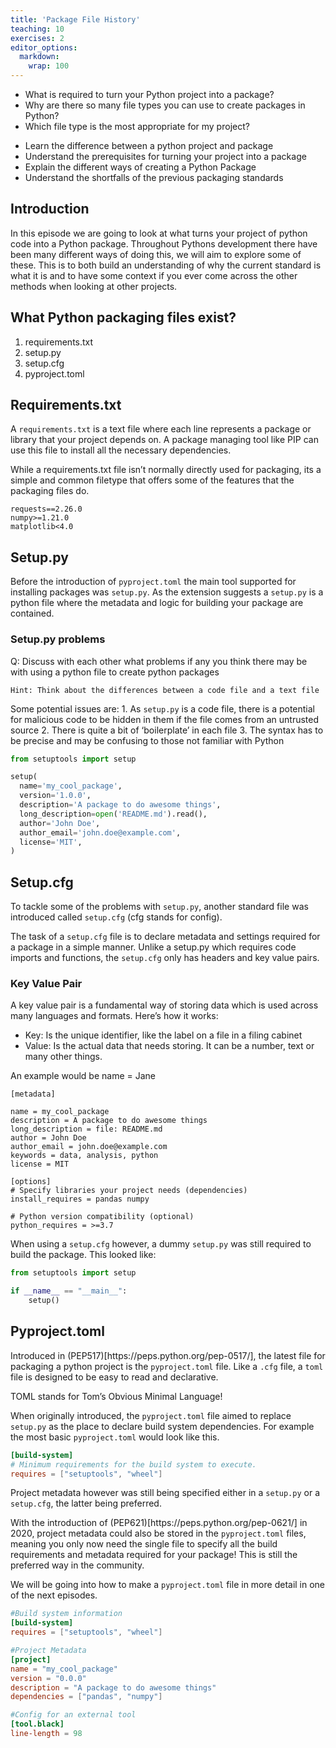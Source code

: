 ```yaml
---
title: 'Package File History'
teaching: 10
exercises: 2
editor_options: 
  markdown: 
    wrap: 100
---
```


::: questions
-   What is required to turn your Python project into a package?
-   Why are there so many file types you can use to create packages in Python?
-   Which file type is the most appropriate for my project?
:::

::: objectives
-   Learn the difference between a python project and package
-   Understand the prerequisites for turning your project into a package
-   Explain the different ways of creating a Python Package
-   Understand the shortfalls of the previous packaging standards
:::

## Introduction

In this episode we are going to look at what turns your project of python code into a Python package. 
Throughout Pythons development there have been many different ways of doing this, we will aim to explore some of these. 
This is to both build an understanding of why the current standard is what it is and to have some context if you ever come across the other methods when looking at other projects.

::: callout
## What Python packaging files exist?

1. requirements.txt
2. setup.py
3. setup.cfg
4. pyproject.toml

:::

## Requirements.txt

A `requirements.txt` is a text file where each line represents a package or library that your project depends on. A package managing tool like PIP can use this file to install all the necessary dependencies. 

While a requirements.txt file isn't normally directly used for packaging, its a simple and common filetype that offers some of the features that the packaging files do.

```
requests==2.26.0
numpy>=1.21.0
matplotlib<4.0
```

## Setup.py

Before the introduction of `pyproject.toml` the main tool supported for installing packages was `setup.py`. As the extension suggests a `setup.py` is a python file where the metadata and logic for building your package are contained. 

::: challenge

### Setup.py problems

Q: Discuss with each other what problems if any you think there may be with using a python file to create python packages

`Hint: Think about the differences between a code file and a text file`

::: solution

Some potential issues are:
1. As `setup.py` is a code file, there is a potential for malicious code to be hidden in them if the file comes from an untrusted source
2. There is quite a bit of 'boilerplate' in each file
3. The syntax has to be precise and may be confusing to those not familiar with Python

::::::::::::::::::::::
:::::::::::::::::::::::::

```python
from setuptools import setup

setup(
  name='my_cool_package',
  version='1.0.0',
  description='A package to do awesome things',
  long_description=open('README.md').read(),
  author='John Doe',
  author_email='john.doe@example.com',
  license='MIT',
)
```

## Setup.cfg

To tackle some of the problems with `setup.py`, another standard file was introduced called `setup.cfg` (cfg stands for config). 

The task of a `setup.cfg` file is to declare metadata and settings required for a package in a simple manner. Unlike a setup.py which requires code imports and functions, the `setup.cfg` only has headers and key value pairs. 

::: callout
### Key Value Pair

A key value pair is a fundamental way of storing data which is used across many languages and formats. Here's how it works:

- Key: Is the unique identifier, like the label on a file in a filing cabinet
- Value: Is the actual data that needs storing. It can be a number, text or many other things.

An example would be name = Jane

:::

```
[metadata]

name = my_cool_package
description = A package to do awesome things
long_description = file: README.md
author = John Doe
author_email = john.doe@example.com
keywords = data, analysis, python
license = MIT

[options]
# Specify libraries your project needs (dependencies)
install_requires = pandas numpy

# Python version compatibility (optional)
python_requires = >=3.7
```

When using a `setup.cfg` however, a dummy `setup.py` was still required to build the package. This looked like:

```python
from setuptools import setup

if __name__ == "__main__":
    setup()
```

## Pyproject.toml

Introduced in (PEP517)[https://peps.python.org/pep-0517/], the latest file for packaging a python project is the `pyproject.toml` file.
Like a `.cfg` file, a `toml` file is designed to be easy to read and declarative.

::: callout
TOML stands for Tom's Obvious Minimal Language!
:::

When originally introduced, the `pyproject.toml` file aimed to replace `setup.py` as the place to declare build system dependencies. For example the most basic 
`pyproject.toml` would look like this.

```toml
[build-system]
# Minimum requirements for the build system to execute.
requires = ["setuptools", "wheel"]
```

Project metadata however was still being specified either in a `setup.py` or a `setup.cfg`, the latter being preferred.

With the introduction of (PEP621)[https://peps.python.org/pep-0621/] in 2020, project metadata could also be stored in the `pyproject.toml` files, meaning you only now need the single file to specify all the build requirements and metadata required for your package! This is still the preferred way in the community.

We will be going into how to make a `pyproject.toml` file in more detail in one of the next episodes.

```toml
#Build system information
[build-system]
requires = ["setuptools", "wheel"]

#Project Metadata
[project]
name = "my_cool_package"
version = "0.0.0"
description = "A package to do awesome things"
dependencies = ["pandas", "numpy"]

#Config for an external tool
[tool.black]
line-length = 98
```
